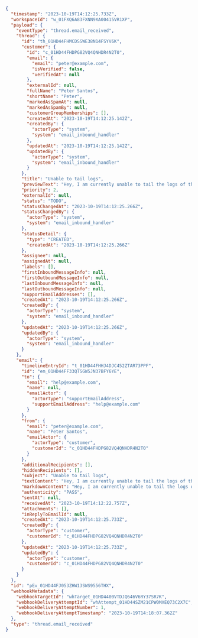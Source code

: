 ```json
{
  "timestamp": "2023-10-19T14:12:25.733Z",
  "workspaceId": "w_01FXQ6A83FXNN9XA00415VR1XP",
  "payload": {
    "eventType": "thread.email_received",
    "thread": {
      "id": "th_01HD44FHMCDSSWE38N14FSYV6K",
      "customer": {
        "id": "c_01HD44FHDPG82VQ4QNHDR4N2T0",
        "email": {
          "email": "peter@example.com",
          "isVerified": false,
          "verifiedAt": null
        },
        "externalId": null,
        "fullName": "Peter Santos",
        "shortName": "Peter",
        "markedAsSpamAt": null,
        "markedAsSpamBy": null,
        "customerGroupMemberships": [],
        "createdAt": "2023-10-19T14:12:25.142Z",
        "createdBy": {
          "actorType": "system",
          "system": "email_inbound_handler"
        },
        "updatedAt": "2023-10-19T14:12:25.142Z",
        "updatedBy": {
          "actorType": "system",
          "system": "email_inbound_handler"
        }
      },
      "title": "Unable to tail logs",
      "previewText": "Hey, I am currently unable to tail the logs of the service svc-8af1e3",
      "priority": 2,
      "externalId": null,
      "status": "TODO",
      "statusChangedAt": "2023-10-19T14:12:25.266Z",
      "statusChangedBy": {
        "actorType": "system",
        "system": "email_inbound_handler"
      },
      "statusDetail": {
        "type": "CREATED",
        "createdAt": "2023-10-19T14:12:25.266Z"
      },
      "assignee": null,
      "assignedAt": null,
      "labels": [],
      "firstInboundMessageInfo": null,
      "firstOutboundMessageInfo": null,
      "lastInboundMessageInfo": null,
      "lastOutboundMessageInfo": null,
      "supportEmailAddresses": [],
      "createdAt": "2023-10-19T14:12:25.266Z",
      "createdBy": {
        "actorType": "system",
        "system": "email_inbound_handler"
      },
      "updatedAt": "2023-10-19T14:12:25.266Z",
      "updatedBy": {
        "actorType": "system",
        "system": "email_inbound_handler"
      }
    },
    "email": {
      "timelineEntryId": "t_01HD44FHHJ4DJC452ZTAR73PPF",
      "id": "em_01HD44FF33QTSGW5JN37BFY6YE",
      "to": {
        "email": "help@example.com",
        "name": null,
        "emailActor": {
          "actorType": "supportEmailAddress",
          "supportEmailAddress": "help@example.com"
        }
      },
      "from": {
        "email": "peter@example.com",
        "name": "Peter Santos",
        "emailActor": {
          "actorType": "customer",
          "customerId": "c_01HD44FHDPG82VQ4QNHDR4N2T0"
        }
      },
      "additionalRecipients": [],
      "hiddenRecipients": [],
      "subject": "Unable to tail logs",
      "textContent": "Hey, I am currently unable to tail the logs of the service svc-8af1e3",
      "markdownContent": "Hey, I am currently unable to tail the logs of the service svc-8af1e3",
      "authenticity": "PASS",
      "sentAt": null,
      "receivedAt": "2023-10-19T14:12:22.757Z",
      "attachments": [],
      "inReplyToEmailId": null,
      "createdAt": "2023-10-19T14:12:25.733Z",
      "createdBy": {
        "actorType": "customer",
        "customerId": "c_01HD44FHDPG82VQ4QNHDR4N2T0"
      },
      "updatedAt": "2023-10-19T14:12:25.733Z",
      "updatedBy": {
        "actorType": "customer",
        "customerId": "c_01HD44FHDPG82VQ4QNHDR4N2T0"
      }
    }
  },
  "id": "pEv_01HD44FJ053ZHW13SWS9556THX",
  "webhookMetadata": {
    "webhookTargetId": "whTarget_01HD4400VTDJQ646V6RY37SR7K",
    "webhookDeliveryAttemptId": "whAttempt_01HD44SZM21CPW0MXEQ73C2X7C",
    "webhookDeliveryAttemptNumber": 1,
    "webhookDeliveryAttemptTimestamp": "2023-10-19T14:18:07.362Z"
  },
  "type": "thread.email_received"
}
```
